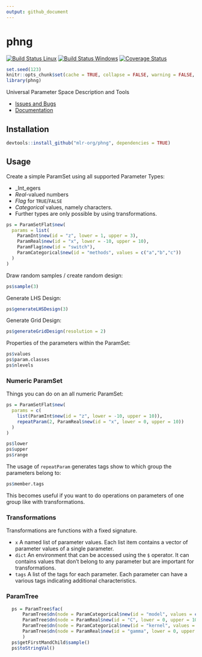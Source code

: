 ```yaml
---
output: github_document
---
```

# phng

[![Build Status Linux](https://travis-ci.org/mlr-org/phng.svg?branch=master)](https://travis-ci.org/mlr-org/phng)
[![Build Status Windows](https://ci.appveyor.com/api/projects/status/m26qhpq99cka8l1b?svg=true)](https://ci.appveyor.com/project/jakob-r/phng)
[![Coverage Status](https://coveralls.io/repos/github/mlr-org/phng/badge.svg?branch=master)](https://coveralls.io/github/mlr-org/phng?branch=master)


```r
set.seed(123)
knitr::opts_chunk$set(cache = TRUE, collapse = FALSE, warning = FALSE, error = FALSE)
library(phng)
```

Universal Parameter Space Description and Tools

* [Issues and Bugs](https://github.com/mlr-org/phng/issues)
* [Documentation](https://mlr-org.github.io/phng)

## Installation
```r
devtools::install_github("mlr-org/phng", dependencies = TRUE)
```

## Usage

Create a simple ParamSet using all supported Parameter Types:

* _Int_egers
* _Real_-valued numbers
* _Flag_ for `TRUE`/`FALSE`
* _Categorical_ values, namely characters.
* Further types are only possible by using transformations.

```r
ps = ParamSetFlat$new(
  params = list(
    ParamInt$new(id = "z", lower = 1, upper = 3),
    ParamReal$new(id = "x", lower = -10, upper = 10),
    ParamFlag$new(id = "switch"),
    ParamCategorical$new(id = "methods", values = c("a","b","c"))
  )
)
```

Draw random samples / create random design:
```r
ps$sample(3)
```

Generate LHS Design:
```r
ps$generateLHSDesign(3)
```

Generate Grid Design:
```r
ps$generateGridDesign(resolution = 2)
```

Properties of the parameters within the ParamSet:
```r
ps$values
ps$param.classes
ps$nlevels
```

### Numeric ParamSet

Things you can do on an all numeric ParamSet:
```r
ps = ParamSetFlat$new(
  params = c(
    list(ParamInt$new(id = "z", lower = -10, upper = 10)),
    repeatParam(2, ParamReal$new(id = "x", lower = 0, upper = 10))
  )
)

ps$lower
ps$upper
ps$range
```

The usage of `repeatParam` generates tags show to which group the parameters belong to:

```r
ps$member.tags
```

This becomes useful if you want to do operations on parameters of one group like with transformations.

### Transformations

Transformations are functions with a fixed signature.

* `x` A named list of parameter values. Each list item contains a vector of parameter values of a single parameter.
* `dict` An environment that can be accessed using the `$` operator. It can contains values that don't belong to any parameter but are important for transformations.
* `tags` A list of the tags for each parameter. Each parameter can have a various tags indicating additional characteristics.


### ParamTree
```r
  ps = ParamTree$fac(
      ParamTree$dn(node = ParamCategorical$new(id = "model", values = c("SVM", "RF"))),
      ParamTree$dn(node = ParamReal$new(id = "C", lower = 0, upper = 100), depend = list(id = "model", val = "SVM")),
      ParamTree$dn(node = ParamCategorical$new(id = "kernel", values = c("rbf", "poly")), depend = list(id = "model", val = "SVM")),
      ParamTree$dn(node = ParamReal$new(id = "gamma", lower = 0, upper = 100), depend = list(id = "kernel", val = "rbf"))
      )
  ps$getFirstMandChild$sample()
  ps$toStringVal()
```
